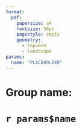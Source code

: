 ```yaml
---
format: 
  pdf:
    papersize: a4
    fontsize: 56pt
    pagestyle: empty
    geometry: 
      - top=6cm
      - landscape
params:
  name: "PLACEHOLDER"
---
```


# Group name:

# `r params$name`
